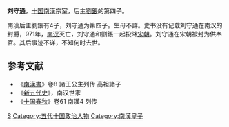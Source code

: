 '''刘守通'''，[[五代十国|十国]][[南漢|南漢]]宗室，后主[[劉鋹|劉鋹]]的第四子。

南漢后主劉鋹有4子，刘守通为第四子。生母不詳。史书没有记载刘守通在南汉的封爵，971年，[[南汉|南汉]]灭亡，刘守通和劉鋹一起投降[[宋朝|宋朝]]。刘守通在宋朝被封为供奉官。其后事迹不详，不知何时去世。

==参考文献==
*《[[南漢書|南漢書]]》卷8 諸王公主列传 高祖諸子
*《[[新五代史|新五代史]]》，南汉世家
*《[[十国春秋|十国春秋]]》卷61 南漢4 列传
 
[[Category:刘姓|S]]
[[Category:五代十国政治人物|Category:五代十国政治人物]]
[[Category:南漢皇子|Category:南漢皇子]]